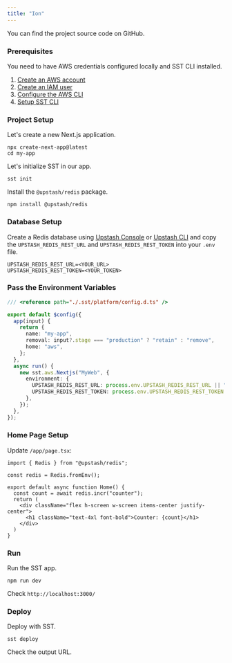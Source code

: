 ```yaml
---
title: "Ion"
---
```

<Card title="GitHub Repository" icon="github" href="https://github.com/upstash/redis-js/tree/main/examples/ion" horizontal>
  You can find the project source code on GitHub.
</Card>

### Prerequisites

You need to have AWS credentials configured locally and SST CLI installed.

1. [Create an AWS account](https://aws.amazon.com/)
2. [Create an IAM user](https://sst.dev/chapters/create-an-iam-user.html)
3. [Configure the AWS CLI](https://sst.dev/chapters/configure-the-aws-cli.html)
4. [Setup SST CLI](https://ion.sst.dev/docs/reference/cli/)

### Project Setup

Let's create a new Next.js application.

```shell
npx create-next-app@latest
cd my-app
```

Let's initialize SST in our app.
```shell
sst init
```

Install the `@upstash/redis` package.

```shell
npm install @upstash/redis
```

### Database Setup

Create a Redis database using [Upstash Console](https://console.upstash.com) or [Upstash CLI](https://github.com/upstash/cli) and copy the `UPSTASH_REDIS_REST_URL` and `UPSTASH_REDIS_REST_TOKEN` into your `.env` file.

```shell .env
UPSTASH_REDIS_REST_URL=<YOUR_URL>
UPSTASH_REDIS_REST_TOKEN=<YOUR_TOKEN>
```

### Pass the Environment Variables

```ts /sst.config.ts
/// <reference path="./.sst/platform/config.d.ts" />

export default $config({
  app(input) {
    return {
      name: "my-app",
      removal: input?.stage === "production" ? "retain" : "remove",
      home: "aws",
    };
  },
  async run() {
    new sst.aws.Nextjs("MyWeb", {
      environment: {
        UPSTASH_REDIS_REST_URL: process.env.UPSTASH_REDIS_REST_URL || "",
        UPSTASH_REDIS_REST_TOKEN: process.env.UPSTASH_REDIS_REST_TOKEN || "",
      },
    });
  },
});
```

### Home Page Setup

Update `/app/page.tsx`:
```tsx /app/page.tsx
import { Redis } from "@upstash/redis";

const redis = Redis.fromEnv();

export default async function Home() {
  const count = await redis.incr("counter");
  return (
    <div className="flex h-screen w-screen items-center justify-center">
      <h1 className="text-4xl font-bold">Counter: {count}</h1>
    </div>
  )
}
```

### Run

Run the SST app.

```shell
npm run dev
```

Check `http://localhost:3000/`

### Deploy

Deploy with SST.

```shell
sst deploy
```

Check the output URL.